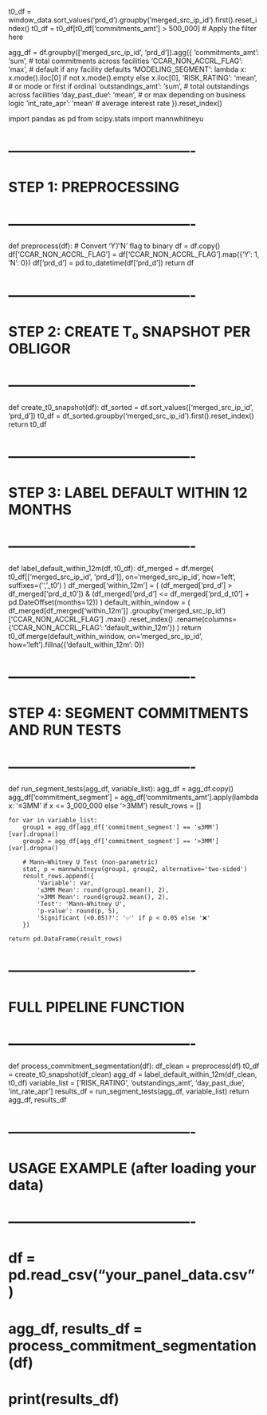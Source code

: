 t0_df = window_data.sort_values('prd_d').groupby('merged_src_ip_id').first().reset_index()
t0_df = t0_df[t0_df['commitments_amt'] > 500_000]  # Apply the filter here


agg_df = df.groupby(['merged_src_ip_id', 'prd_d']).agg({
    'commitments_amt': 'sum',  # total commitments across facilities
    'CCAR_NON_ACCRL_FLAG': 'max',  # default if any facility defaults
    'MODELING_SEGMENT': lambda x: x.mode().iloc[0] if not x.mode().empty else x.iloc[0],
    'RISK_RATING': 'mean',  # or mode or first if ordinal
    'outstandings_amt': 'sum',  # total outstandings across facilities
    'day_past_due': 'mean',  # or max depending on business logic
    'int_rate_apr': 'mean'  # average interest rate
}).reset_index()

import pandas as pd
from scipy.stats import mannwhitneyu

# ----------------------------------------
# STEP 1: PREPROCESSING
# ----------------------------------------

def preprocess(df):
    # Convert 'Y'/'N' flag to binary
    df = df.copy()
    df['CCAR_NON_ACCRL_FLAG'] = df['CCAR_NON_ACCRL_FLAG'].map({'Y': 1, 'N': 0})
    df['prd_d'] = pd.to_datetime(df['prd_d'])
    return df

# ----------------------------------------
# STEP 2: CREATE T₀ SNAPSHOT PER OBLIGOR
# ----------------------------------------

def create_t0_snapshot(df):
    df_sorted = df.sort_values(['merged_src_ip_id', 'prd_d'])
    t0_df = df_sorted.groupby('merged_src_ip_id').first().reset_index()
    return t0_df

# ----------------------------------------
# STEP 3: LABEL DEFAULT WITHIN 12 MONTHS
# ----------------------------------------

def label_default_within_12m(df, t0_df):
    df_merged = df.merge(
        t0_df[['merged_src_ip_id', 'prd_d']],
        on='merged_src_ip_id',
        how='left',
        suffixes=('', '_t0')
    )
    df_merged['within_12m'] = (
        (df_merged['prd_d'] > df_merged['prd_d_t0']) &
        (df_merged['prd_d'] <= df_merged['prd_d_t0'] + pd.DateOffset(months=12))
    )
    default_within_window = (
        df_merged[df_merged['within_12m']]
        .groupby('merged_src_ip_id')['CCAR_NON_ACCRL_FLAG']
        .max()
        .reset_index()
        .rename(columns={'CCAR_NON_ACCRL_FLAG': 'default_within_12m'})
    )
    return t0_df.merge(default_within_window, on='merged_src_ip_id', how='left').fillna({'default_within_12m': 0})

# ----------------------------------------
# STEP 4: SEGMENT COMMITMENTS AND RUN TESTS
# ----------------------------------------

def run_segment_tests(agg_df, variable_list):
    agg_df = agg_df.copy()
    agg_df['commitment_segment'] = agg_df['commitments_amt'].apply(lambda x: '≤3MM' if x <= 3_000_000 else '>3MM')
    result_rows = []

    for var in variable_list:
        group1 = agg_df[agg_df['commitment_segment'] == '≤3MM'][var].dropna()
        group2 = agg_df[agg_df['commitment_segment'] == '>3MM'][var].dropna()

        # Mann–Whitney U Test (non-parametric)
        stat, p = mannwhitneyu(group1, group2, alternative='two-sided')
        result_rows.append({
            'Variable': var,
            '≤3MM Mean': round(group1.mean(), 2),
            '>3MM Mean': round(group2.mean(), 2),
            'Test': 'Mann–Whitney U',
            'p-value': round(p, 5),
            'Significant (<0.05)?': '✅' if p < 0.05 else '❌'
        })

    return pd.DataFrame(result_rows)

# ----------------------------------------
# FULL PIPELINE FUNCTION
# ----------------------------------------

def process_commitment_segmentation(df):
    df_clean = preprocess(df)
    t0_df = create_t0_snapshot(df_clean)
    agg_df = label_default_within_12m(df_clean, t0_df)
    variable_list = ['RISK_RATING', 'outstandings_amt', 'day_past_due', 'int_rate_apr']
    results_df = run_segment_tests(agg_df, variable_list)
    return agg_df, results_df

# ----------------------------------------
# USAGE EXAMPLE (after loading your data)
# ----------------------------------------

# df = pd.read_csv("your_panel_data.csv")
# agg_df, results_df = process_commitment_segmentation(df)
# print(results_df)
